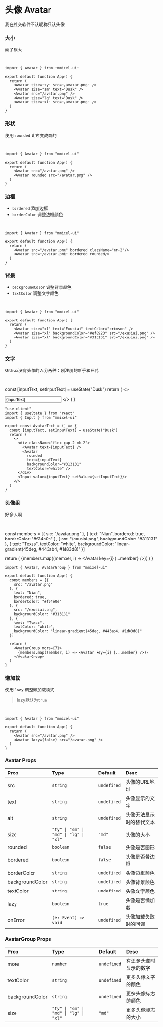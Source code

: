 # 头像 Avatar

我在社交软件不认昵称只认头像


### 大小

面子很大

<br/>

<Avatar size="ty" src="/avatar.png" />
<Avatar size="sm" text="Dusk" />
<Avatar src="/avatar.png" />
<Avatar size="lg" text="Dusk" />
<Avatar size="xl" src="/avatar.png" />

```tsx copy
import { Avatar } from "mmixel-ui"

export default function App() {
  return (
    <Avatar size="ty" src="/avatar.png" />
    <Avatar size="sm" text="Dusk" />
    <Avatar src="/avatar.png" />
    <Avatar size="lg" text="Dusk" />
    <Avatar size="xl" src="/avatar.png" />
  )
}
```

### 形状

使用 `rounded` 让它变成圆的

<br/>

<Avatar src="/avatar.png" />
<Avatar rounded src="/avatar.png" />

```tsx copy
import { Avatar } from "mmixel-ui"

export default function App() {
  return (
    <Avatar src="/avatar.png" />
    <Avatar rounded src="/avatar.png" />
  )
}
```

### 边框

- `bordered` 添加边框
- `borderColor` 调整边框颜色

<br/>

<Avatar src="/avatar.png" bordered className="mr-2"/>
<Avatar src="/avatar.png" bordered borderColor="#00b3bb" rounded/>

```tsx copy
import { Avatar } from "mmixel-ui"

export default function App() {
  return (
    <Avatar src="/avatar.png" bordered className="mr-2"/>
    <Avatar src="/avatar.png" bordered rounded/>
  )
}
```

### 背景

- `backgroundColor` 调整背景颜色
- `textColor` 调整文字颜色

<br/>

<Avatar size="xl" text="Exusiai" textColor="crimson" />
<Avatar size="xl" backgroundColor="#ef8923" src="/exusiai.png" />
<Avatar size="xl" backgroundColor="#313131" src="/exusiai.png" />

```tsx copy
import { Avatar } from "mmixel-ui"

export default function App() {
  return (
    <Avatar size="xl" text="Exusiai" textColor="crimson" />
    <Avatar size="xl" backgroundColor="#ef8923" src="/exusiai.png" />
    <Avatar size="xl" backgroundColor="#313131" src="/exusiai.png" />
  )
}
```

### 文字

Github没有头像的人分两种：刚注册的新手和巨佬

<br/>

  const [inputText, setInputText] = useState("Dusk")
  return (
    <>
      <div className="flex gap-2 mb-2">
        <Avatar text={inputText} />
        <Avatar 
          rounded 
          text={inputText} 
          backgroundColor="#313131"
          textColor="white" />
      </div>
      <Input value={inputText} setValue={setInputText}/>
    </>
  )
}

<AvatarText/>

```tsx copy
"use client"
import { useState } from "react"
import { Input } from "mmixel-ui"

export const AvatarText = () => {
  const [inputText, setInputText] = useState("Dusk")
  return (
    <>
      <div className="flex gap-2 mb-2">
        <Avatar text={inputText} />
        <Avatar 
          rounded 
          text={inputText} 
          backgroundColor="#313131"
          textColor="white" />
      </div>
      <Input value={inputText} setValue={setInputText}/>
    </>
  )
}
```

### 头像组

好多人啊

<br/>

  const members = [{
    src: "/avatar.png"
  }, {
    text: "Nian",
    bordered: true,
    borderColor: "#f34e0e"
  }, {
    src: "/exusiai.png",
    backgroundColor: "#313131"
  }, {
    text: "Texas",
    textColor: "white",
    backgroundColor: "linear-gradient(45deg, #443ab4, #1d83d8)"
  }]

  return (
    <AvatarGroup more={7}>
      {members.map((member, i) => <Avatar key={i} {...member} />)}
    </AvatarGroup>
  )
}

<AvatarGroupComponent />

```tsx copy
import { Avatar, AvatarGroup } from "mmixel-ui"

export default function App() {
  const members = [{
    src: "/avatar.png"
  }, {
    text: "Nian",
    bordered: true,
    borderColor: "#f34e0e"
  }, {
    src: "/exusiai.png",
    backgroundColor: "#313131"
  }, {
    text: "Texas",
    textColor: "white",
    backgroundColor: "linear-gradient(45deg, #443ab4, #1d83d8)"
  }]

  return (
    <AvatarGroup more={7}>
      {members.map((member, i) => <Avatar key={i} {...member} />)}
    </AvatarGroup>
  )
}
```

### 懒加载

使用 `lazy` 调整懒加载模式

> lazy默认为`true`

<br/>

<Avatar src="/avatar.png" />
<Avatar lazy={false} src="/avatar.png" />

```tsx copy
import { Avatar } from "mmixel-ui"

export default function App() {
  return (
    <Avatar src="/avatar.png" />
    <Avatar lazy={false} src="/avatar.png" />
  )
}
```

### Avatar Props

| Prop            | Type                                   | Default     | Desc                     |
| :-------------- | :------------------------------------- | :---------- | :----------------------- |
| src             | `string`                               | `undefined` | 头像的URL地址            |
| text            | `string`                               | `undefined` | 头像显示的文字           |
| alt             | `string`                               | `undefined` | 头像无法显示时的替代文本 |
| size            | `"ty" \| "sm" \| "md" \| "lg" \| "xl"` | `"md"`      | 头像的大小               |
| rounded         | `boolean`                              | `false`     | 头像是否圆形             |
| bordered        | `boolean`                              | `false`     | 头像是否带边框           |
| borderColor     | `string`                               | `undefined` | 头像边框颜色             |
| backgroundColor | `string`                               | `undefined` | 头像背景颜色             |
| textColor       | `string`                               | `undefined` | 头像文字颜色             |
| lazy            | `boolean`                              | `true`      | 头像是否懒加载           |
| onError         | `(e: Event) => void`                   | `undefined` | 头像加载失败时的回调     |

### AvatarGroup Props

| Prop            | Type                                   | Default     | Desc                   |
| :-------------- | :------------------------------------- | :---------- | :--------------------- |
| more            | `number`                               | `undefined` | 有更多头像时显示的数字 |
| textColor       | `string`                               | `undefined` | 更多头像文字的颜色     |
| backgroundColor | `string`                               | `undefined` | 更多头像标志的颜色     |
| size            | `"ty" \| "sm" \| "md" \| "lg" \| "xl"` | `"md"`      | 更多头像标志的大小     |
